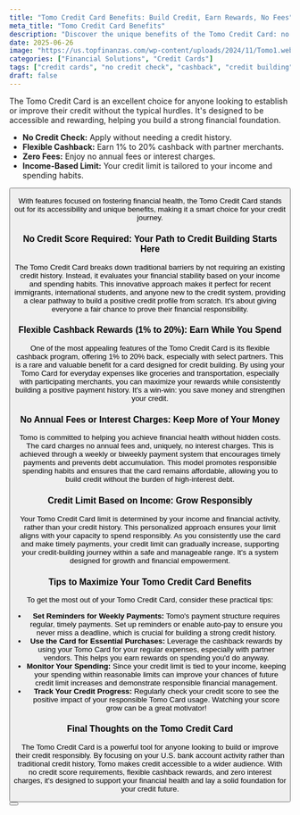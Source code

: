 ```yaml
---
title: "Tomo Credit Card Benefits: Build Credit, Earn Rewards, No Fees"
meta_title: "Tomo Credit Card Benefits"
description: "Discover the unique benefits of the Tomo Credit Card: no credit history required, flexible cashback rewards, and zero annual fees. Start building your credit journey today."
date: 2025-06-26
image: "https://us.topfinanzas.com/wp-content/uploads/2024/11/Tomo1.webp"
categories: ["Financial Solutions", "Credit Cards"]
tags: ["credit cards", "no credit check", "cashback", "credit building"]
draft: false
---
```


The Tomo Credit Card is an excellent choice for anyone looking to establish or improve their credit without the typical hurdles. It's designed to be accessible and rewarding, helping you build a strong financial foundation.

- **No Credit Check:** Apply without needing a credit history.
- **Flexible Cashback:** Earn 1% to 20% cashback with partner merchants.
- **Zero Fees:** Enjoy no annual fees or interest charges.
- **Income-Based Limit:** Your credit limit is tailored to your income and spending habits.

<Button label="See How It Works" link="/financial-solutions/tomo-credit-card-requirements" />

With features focused on fostering financial health, the Tomo Credit Card stands out for its accessibility and unique benefits, making it a smart choice for your credit journey.

### No Credit Score Required: Your Path to Credit Building Starts Here

The Tomo Credit Card breaks down traditional barriers by not requiring an existing credit history. Instead, it evaluates your financial stability based on your income and spending habits. This innovative approach makes it perfect for recent immigrants, international students, and anyone new to the credit system, providing a clear pathway to build a positive credit profile from scratch. It's about giving everyone a fair chance to prove their financial responsibility.

### Flexible Cashback Rewards (1% to 20%): Earn While You Spend

One of the most appealing features of the Tomo Credit Card is its flexible cashback program, offering 1% to 20% back, especially with select partners. This is a rare and valuable benefit for a card designed for credit building. By using your Tomo Card for everyday expenses like groceries and transportation, especially with participating merchants, you can maximize your rewards while consistently building a positive payment history. It's a win-win: you save money and strengthen your credit.

### No Annual Fees or Interest Charges: Keep More of Your Money

Tomo is committed to helping you achieve financial health without hidden costs. The card charges no annual fees and, uniquely, no interest charges. This is achieved through a weekly or biweekly payment system that encourages timely payments and prevents debt accumulation. This model promotes responsible spending habits and ensures that the card remains affordable, allowing you to build credit without the burden of high-interest debt.

### Credit Limit Based on Income: Grow Responsibly

Your Tomo Credit Card limit is determined by your income and financial activity, rather than your credit history. This personalized approach ensures your limit aligns with your capacity to spend responsibly. As you consistently use the card and make timely payments, your credit limit can gradually increase, supporting your credit-building journey within a safe and manageable range. It's a system designed for growth and financial empowerment.

### Tips to Maximize Your Tomo Credit Card Benefits

To get the most out of your Tomo Credit Card, consider these practical tips:

- **Set Reminders for Weekly Payments:** Tomo's payment structure requires regular, timely payments. Set up reminders or enable auto-pay to ensure you never miss a deadline, which is crucial for building a strong credit history.
- **Use the Card for Essential Purchases:** Leverage the cashback rewards by using your Tomo Card for your regular expenses, especially with partner vendors. This helps you earn rewards on spending you'd do anyway.
- **Monitor Your Spending:** Since your credit limit is tied to your income, keeping your spending within reasonable limits can improve your chances of future credit limit increases and demonstrate responsible financial management.
- **Track Your Credit Progress:** Regularly check your credit score to see the positive impact of your responsible Tomo Card usage. Watching your score grow can be a great motivator!

### Final Thoughts on the Tomo Credit Card

The Tomo Credit Card is a powerful tool for anyone looking to build or improve their credit responsibly. By focusing on your U.S. bank account activity rather than traditional credit history, Tomo makes credit accessible to a wider audience. With no credit score requirements, flexible cashback rewards, and zero interest charges, it's designed to support your financial health and lay a solid foundation for your credit future.

<Button label="Check Eligibility Requirements" link="/financial-solutions/tomo-credit-card-requirements" />
